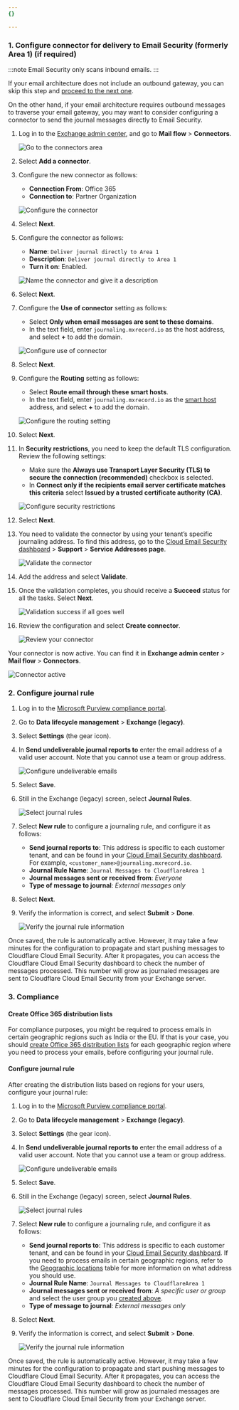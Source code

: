 ```yaml
---
{}

---
```


### 1. Configure connector for delivery to Email Security (formerly Area 1) (if required)

:::note
Email Security only scans inbound emails.
:::

If your email architecture does not include an outbound gateway, you can skip this step and [proceed to the next one](#2-configure-journal-rule).

On the other hand, if your email architecture requires outbound messages to traverse your email gateway, you may want to consider configuring a connector to send the journal messages directly to Email Security.

1. Log in to the [Exchange admin center](https://admin.exchange.microsoft.com), and go to **Mail flow** > **Connectors**.

   ![Go to the connectors area](~/assets/images/email-security/deployment/api-setup/journaling/step1-connector.png)

2. Select **Add a connector**.

3. Configure the new connector as follows:

   * **Connection From**: Office 365
   * **Connection to**: Partner Organization

   ![Configure the connector](~/assets/images/email-security/deployment/api-setup/journaling/step3-configure-connector.png)

4. Select **Next**.

5. Configure the connector as follows:

   * **Name**: `Deliver journal directly to Area 1`
   * **Description**: `Deliver journal directly to Area 1`
   * **Turn it on**: Enabled.

   ![Name the connector and give it a description](~/assets/images/email-security/deployment/api-setup/journaling/step5-name-connector.png)

6. Select **Next**.

7. Configure the **Use of connector** setting as follows:

   * Select **Only when email messages are sent to these domains**.
   * In the text field, enter `journaling.mxrecord.io` as the host address, and select **+** to add the domain.

   ![Configure use of connector](~/assets/images/email-security/deployment/api-setup/journaling/step7-use-of-connector.png)

8. Select **Next**.

9. Configure the **Routing** setting as follows:

   * Select **Route email through these smart hosts**.
   * In the text field, enter `journaling.mxrecord.io` as the [smart host](https://en.wikipedia.org/wiki/Smart_host) address, and select **+** to add the domain.

   ![Configure the routing setting](~/assets/images/email-security/deployment/api-setup/journaling/step9-routing.png)

10. Select **Next**.

11. In **Security restrictions**, you need to keep the default TLS configuration. Review the following settings:

    * Make sure the **Always use Transport Layer Security (TLS) to secure the connection (recommended)** checkbox is selected.
    * In **Connect only if the recipients email server certificate matches this criteria** select **Issued by a trusted certificate authority (CA)**.

    ![Configure security restrictions](~/assets/images/email-security/deployment/api-setup/journaling/step11-security.png)

12. Select **Next**.

13. You need to validate the connector by using your tenant’s specific journaling address. To find this address, go to the [Cloud Email Security dashboard](https://horizon.area1security.com/support/service-addresses) > **Support** > **Service Addresses page**.

    ![Validate the connector](~/assets/images/email-security/deployment/api-setup/journaling/step13-validate-email.png)

14. Add the address and select **Validate**.

15. Once the validation completes, you should receive a **Succeed** status for all the tasks. Select **Next**.

    ![Validation success if all goes well](~/assets/images/email-security/deployment/api-setup/journaling/step15-validation-success.png)

16. Review the configuration and select **Create connector**.

    ![Review your connector](~/assets/images/email-security/deployment/api-setup/journaling/step16-review-connector.png)

Your connector is now active. You can find it in **Exchange admin center** > **Mail flow** > **Connectors**.

![Connector active](~/assets/images/email-security/deployment/api-setup/journaling/connector-active.png)

### 2. Configure journal rule

1. Log in to the [Microsoft Purview compliance portal](https://compliance.microsoft.com/homepage).

2. Go to **Data lifecycle management** > **Exchange (legacy)**.

3. Select **Settings** (the gear icon).

4. In **Send undeliverable journal reports to** enter the email address of a valid user account. Note that you cannot use a team or group address.

   ![Configure undeliverable emails](~/assets/images/email-security/deployment/api-setup/journaling/step4-undeliverable.png)

5. Select **Save**.

6. Still in the Exchange (legacy) screen, select **Journal Rules**.

   ![Select journal rules](~/assets/images/email-security/deployment/api-setup/journaling/step6-journal-rules.png)

7. Select **New rule** to configure a journaling rule, and configure it as follows:

   * **Send journal reports to**: This address is specific to each customer tenant, and can be found in your [Cloud Email Security dashboard](https://horizon.area1security.com/support/service-addresses). For example, `<customer_name>@journaling.mxrecord.io`.
   * **Journal Rule Name**: `Journal Messages to CloudflareArea 1`
   * **Journal messages sent or received from**: *Everyone*
   * **Type of message to journal**: *External messages only*

8. Select **Next**.

9. Verify the information is correct, and select **Submit** > **Done**.

   ![Verify the journal rule information](~/assets/images/email-security/deployment/api-setup/journaling/step9-verify-journal-rules.png)

Once saved, the rule is automatically active. However, it may take a few minutes for the configuration to propagate and start pushing messages to Cloudflare Cloud Email Security. After it propagates, you can access the Cloudflare Cloud Email Security dashboard to check the number of messages processed. This number will grow as journaled messages are sent to Cloudflare Cloud Email Security from your Exchange server.

### 3. Compliance

#### Create Office 365 distribution lists

For compliance purposes, you might be required to process emails in certain geographic regions such as India or the EU. If that is your case, you should [create Office 365 distribution lists](https://learn.microsoft.com/en-us/microsoft-365/admin/setup/create-distribution-lists?view=o365-worldwide#create-a-distribution-group-list) for each geographic region where you need to process your emails, before configuring your journal rule.

#### Configure journal rule

After creating the distribution lists based on regions for your users, configure your journal rule:

1. Log in to the [Microsoft Purview compliance portal](https://compliance.microsoft.com/homepage).

2. Go to **Data lifecycle management** > **Exchange (legacy)**.

3. Select **Settings** (the gear icon).

4. In **Send undeliverable journal reports to** enter the email address of a valid user account. Note that you cannot use a team or group address.

   ![Configure undeliverable emails](~/assets/images/email-security/deployment/api-setup/journaling/step4-undeliverable.png)

5. Select **Save**.

6. Still in the Exchange (legacy) screen, select **Journal Rules**.

   ![Select journal rules](~/assets/images/email-security/deployment/api-setup/journaling/step6-journal-rules.png)

7. Select **New rule** to configure a journaling rule, and configure it as follows:

   * **Send journal reports to**: This address is specific to each customer tenant, and can be found in your [Cloud Email Security dashboard](https://horizon.area1security.com/support/service-addresses). If you need to process emails in certain geographic regions, refer to the [Geographic locations](#geographic-locations) table for more information on what address you should use.
   * **Journal Rule Name**: `Journal Messages to CloudflareArea 1`
   * **Journal messages sent or received from**: *A specific user or group* and select the user group you [created above](#3-compliance).
   * **Type of message to journal**: *External messages only*

8. Select **Next**.

9. Verify the information is correct, and select **Submit** > **Done**.

   ![Verify the journal rule information](~/assets/images/email-security/deployment/api-setup/journaling/step9-verify-journal-rules.png)

Once saved, the rule is automatically active. However, it may take a few minutes for the configuration to propagate and start pushing messages to Cloudflare Cloud Email Security. After it propagates, you can access the Cloudflare Cloud Email Security dashboard to check the number of messages processed. This number will grow as journaled messages are sent to Cloudflare Cloud Email Security from your Exchange server.
